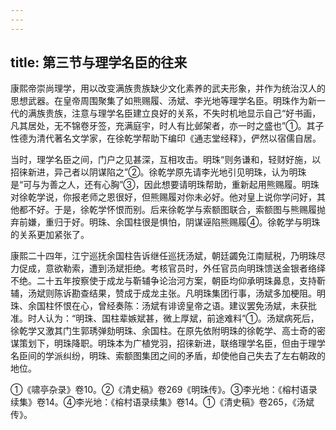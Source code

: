 ```yaml
---
---
---
```

title: 第三节与理学名臣的往来
---



康熙帝崇尚理学，用以改变满族贵族缺少文化素养的武夫形象，并作为统治汉人的思想武器。在皇帝周围聚集了如熊赐履、汤斌、李光地等理学名臣。明珠作为新一代的满族贵族，注意与理学名臣建立良好的关系，不失时机地显示自己“好书画，凡其居处，无不锦卷牙签，充满庭宇，时人有比邺架者，亦一时之盛也”①。其子性德为清代著名文学家，在徐乾学帮助下编印《通志堂经释》，俨然以宿儒自居。

当时，理学名臣之间，门户之见甚深，互相攻击。明珠“则务谦和，轻财好施，以招徕新进，异己者以阴谋陷之”②。徐乾学原先请李光地引见明珠，认为明珠是“可与为善之人，还有心胸”③，因此想要请明珠帮助，重新起用熊赐履。明珠对徐乾学说，你报老师之恩很好，但熊赐履对你未必好。他对皇上说你学问好，其他都不好。于是，徐乾学怀恨而别。后来徐乾学与索额图联合，索额图与熊赐履抛弃前嫌，重归于好。明珠、余国柱很是惧怕，阴谋诬陷熊赐履④。徐乾学与明珠的关系更加紧张了。

康熙二十四年，江宁巡抚余国柱告诉继任巡抚汤斌，朝廷蠲免江南赋税，乃明珠尽力促成，意欲勒索，遭到汤斌拒绝。考核官员时，外任官员向明珠馈送金银者络绎不绝。二十五年按察使于成龙与靳辅争论治河方案，朝臣均仰承明珠鼻息，支持靳辅，汤斌则陈诉勘查结果，赞成于成龙主张。凡明珠集团行事，汤斌多加梗阻。明珠、余国柱怀恨在心，曾经奏陈：汤斌有诽谤皇帝之语。建议罢免汤斌，未获批准。时人认为：“明珠、国柱辈嫉斌甚，微上厚斌，前途难料”①。汤斌病死后，徐乾学又激其门生郭琇弹劾明珠、余国柱。在原先依附明珠的徐乾学、高士奇的密谋策划下，明珠降职。明珠本为广植党羽，招徕新进，联络理学名臣，但由于理学名臣间的学派纠纷，明珠、索额图集团之间的矛盾，却使他自己失去了左右朝政的地位。

①《啸亭杂录》卷10。②《清史稿》卷269《明珠传》。③李光地：《榕村语录续集》卷14。④李光地：《榕村语录续集》卷14。①《清史稿》卷265，《汤斌传》。